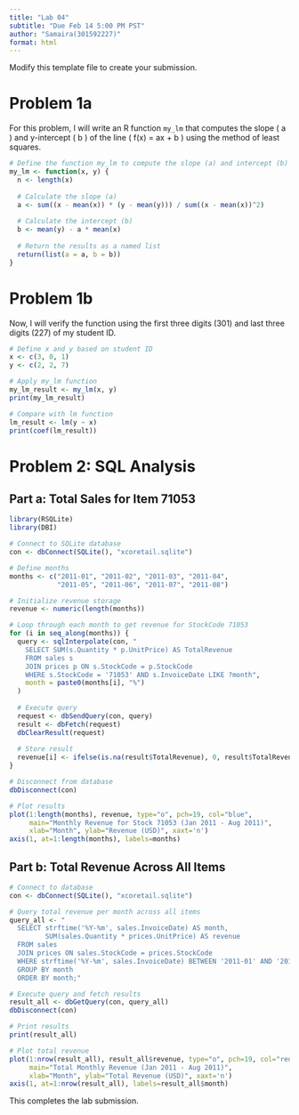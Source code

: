 ```yaml
---
title: "Lab 04"
subtitle: "Due Feb 14 5:00 PM PST"
author: "Samaira(301592227)"
format: html
---
```


Modify this template file to create your submission.

# Problem 1a
For this problem, I will write an R function `my_lm` that computes the slope \( a \) and y-intercept \( b \) of the line \( f(x) = ax + b \) using the method of least squares.

```r
# Define the function my_lm to compute the slope (a) and intercept (b) of a simple linear regression
my_lm <- function(x, y) {
  n <- length(x)
  
  # Calculate the slope (a)
  a <- sum((x - mean(x)) * (y - mean(y))) / sum((x - mean(x))^2)
  
  # Calculate the intercept (b)
  b <- mean(y) - a * mean(x)
  
  # Return the results as a named list
  return(list(a = a, b = b))
}
```

# Problem 1b
Now, I will verify the function using the first three digits (301) and last three digits (227) of my student ID.

```r
# Define x and y based on student ID
x <- c(3, 0, 1)
y <- c(2, 2, 7)

# Apply my_lm function
my_lm_result <- my_lm(x, y)
print(my_lm_result)

# Compare with lm function
lm_result <- lm(y ~ x)
print(coef(lm_result))
```

# Problem 2: SQL Analysis

## Part a: Total Sales for Item 71053

```r
library(RSQLite)
library(DBI)

# Connect to SQLite database
con <- dbConnect(SQLite(), "xcoretail.sqlite")

# Define months
months <- c("2011-01", "2011-02", "2011-03", "2011-04",
            "2011-05", "2011-06", "2011-07", "2011-08")

# Initialize revenue storage
revenue <- numeric(length(months))

# Loop through each month to get revenue for StockCode 71053
for (i in seq_along(months)) {
  query <- sqlInterpolate(con, "
    SELECT SUM(s.Quantity * p.UnitPrice) AS TotalRevenue 
    FROM sales s 
    JOIN prices p ON s.StockCode = p.StockCode 
    WHERE s.StockCode = '71053' AND s.InvoiceDate LIKE ?month",
    month = paste0(months[i], "%")
  )
  
  # Execute query
  request <- dbSendQuery(con, query)
  result <- dbFetch(request)
  dbClearResult(request)
  
  # Store result
  revenue[i] <- ifelse(is.na(result$TotalRevenue), 0, result$TotalRevenue)
}

# Disconnect from database
dbDisconnect(con)

# Plot results
plot(1:length(months), revenue, type="o", pch=19, col="blue",
     main="Monthly Revenue for Stock 71053 (Jan 2011 - Aug 2011)",
     xlab="Month", ylab="Revenue (USD)", xaxt='n')
axis(1, at=1:length(months), labels=months)


```

## Part b: Total Revenue Across All Items

```r
# Connect to database
con <- dbConnect(SQLite(), "xcoretail.sqlite")

# Query total revenue per month across all items
query_all <- "
  SELECT strftime('%Y-%m', sales.InvoiceDate) AS month, 
         SUM(sales.Quantity * prices.UnitPrice) AS revenue
  FROM sales
  JOIN prices ON sales.StockCode = prices.StockCode
  WHERE strftime('%Y-%m', sales.InvoiceDate) BETWEEN '2011-01' AND '2011-08'
  GROUP BY month
  ORDER BY month;"

# Execute query and fetch results
result_all <- dbGetQuery(con, query_all)
dbDisconnect(con)

# Print results
print(result_all)

# Plot total revenue
plot(1:nrow(result_all), result_all$revenue, type="o", pch=19, col="red",
     main="Total Monthly Revenue (Jan 2011 - Aug 2011)",
     xlab="Month", ylab="Total Revenue (USD)", xaxt='n')
axis(1, at=1:nrow(result_all), labels=result_all$month)

```

This completes the lab submission.